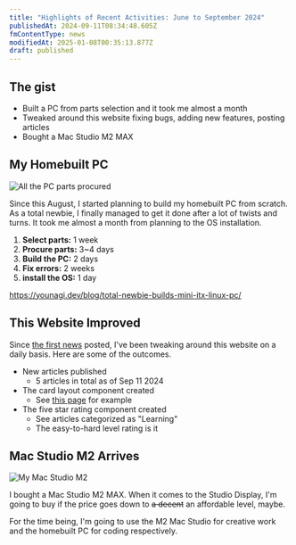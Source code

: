 ```yaml
---
title: "Highlights of Recent Activities: June to September 2024"
publishedAt: 2024-09-11T08:34:48.605Z
fmContentType: news
modifiedAt: 2025-01-08T00:35:13.877Z
draft: published
---
```


## The gist

- Built a PC from parts selection and it took me almost a month
- Tweaked around this website fixing bugs, adding new features, posting articles
- Bought a Mac Studio M2 MAX

## My Homebuilt PC

![ All the PC parts procured ](../../../assets/images/pc-parts.webp)

Since this August, I started planning to build my homebuilt PC from scratch. As a total newbie, I finally managed to get it done after a lot of twists and turns. It took me almost a month from planning to the OS installation.

1. **Select parts:** 1 week
2. **Procure parts:** 3~4 days
3. **Build the PC:** 2 days
4. **Fix errors:** 2 weeks
5. **install the OS:** 1 day

https://younagi.dev/blog/total-newbie-builds-mini-itx-linux-pc/

## This Website Improved

Since [the first news](https://younagi.dev/news/created-my-personal-website/) posted, I've been tweaking around this website on a daily basis. Here are some of the outcomes.

- New articles published
  - 5 articles in total as of Sep 11 2024
- The card layout component created
  - See [this page](https://younagi.dev/tools/) for example
- The five star rating component created
  - See articles categorized as "Learning"
  - The easy-to-hard level rating is it

## Mac Studio M2 Arrives

![ My Mac Studio M2 ](../../../assets/images/mac-studio-img.webp)

I bought a Mac Studio M2 MAX. When it comes to the Studio Display, I'm going to buy if the price goes down to ~~a decent~~ an affordable level, maybe.

For the time being, I'm going to use the M2 Mac Studio for creative work and the homebuilt PC for coding respectively.

